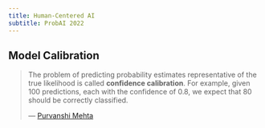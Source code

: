 ```yaml
---
title: Human-Centered AI
subtitle: ProbAI 2022
---
```


## Model Calibration

> The problem of predicting probability estimates representative of the true likelihood is called **confidence calibration**. For example, given 100 predictions, each with the confidence of 0.8, we expect that 80 should be correctly classified. 
>
> --- [Purvanshi Mehta](https://towardsdatascience.com/am-i-sure-or-unsure-talks-with-a-neural-network-fc0e14d31373)



